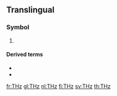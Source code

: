 {{character info/new|㎔}}

==Translingual==

===Symbol===
{{mul-symbol}}

# {{SI-unit-abbnp|tera|hertz|frequency}}

====Derived terms====
* {{l|mul|T-wave}}
* {{l|mul|T-ray}}

[[fr:THz]]
[[gl:THz]]
[[nl:THz]]
[[fi:THz]]
[[sv:THz]]
[[th:THz]]